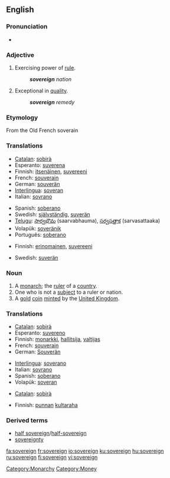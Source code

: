{{wikipedia}}
==English==

===Pronunciation===
*{{audio|en-us-sovereign.ogg|Audio (US)}}

===Adjective===
{{en-adj-more}}

# Exercising power of [[rule]].
#: '''''sovereign''' nation''
# Exceptional in [[quality]].
#: '''''sovereign''' remedy''

===Etymology===
From the Old French soverain

===Translations===
{{rfc-level|Translations at L3+}}
{{trans-top|exercising power of rule}}
*[[Catalan]]: [[sobirà]]
*Esperanto: [[suverena]]
*Finnish: [[itsenäinen]], [[suvereeni]]
*French: [[souverain]]
*German: [[souverän]]
*[[Interlingua]]: [[soveran]]
*Italian: [[sovrano]]
{{trans-mid}}
*Spanish: [[soberano]]
*Swedish: [[självständig]], [[suverän]]
*[[Telugu]]: [[సార్వభౌమ]] (saarvabhauma), [[సర్వసత్తాక]] (sarvasattaaka)
*Volapük: [[soveränik]]
*Português: [[soberano]]
{{trans-bottom}}

{{trans-top|exceptional in quality}}
*Finnish: [[erinomainen]], [[suvereeni]]
{{trans-mid}}
*Swedish: [[suverän]]
{{trans-bottom}}

===Noun===
{{en-noun}}

# A [[monarch]]; the [[ruler]] of a [[country]].
# One who is not a [[subject]] to a ruler or nation.
# A [[gold]] [[coin]] [[mint]]ed by the [[United Kingdom]].

===Translations===
{{trans-top|monarch}}
*[[Catalan]]: [[sobirà]] {{m}}
*Esperanto: [[suvereno]]
*Finnish: [[monarkki]], [[hallitsija]], [[valtijas]]
*French: [[souverain]] {{m}}
*German: [[Souverän]]
{{trans-mid}}
*[[Interlingua]]: [[soverano]]
*Italian: [[sovrano]]
*Spanish: [[soberano]]
*Volapük: [[soveran]]
{{trans-bottom}}

{{trans-top|coin}}
*[[Catalan]]: [[sobirà]] {{m}}
{{trans-mid}}
*Finnish: [[punta|punnan]] [[kultaraha]]
{{trans-bottom}}

===Derived terms===
*[[half sovereign]]/[[half-sovereign]]
*[[sovereignty]]

[[Category:Monarchy]]
[[Category:Money]]

[[fa:sovereign]]
[[fr:sovereign]]
[[io:sovereign]]
[[ku:sovereign]]
[[hu:sovereign]]
[[ru:sovereign]]
[[fi:sovereign]]
[[vi:sovereign]]